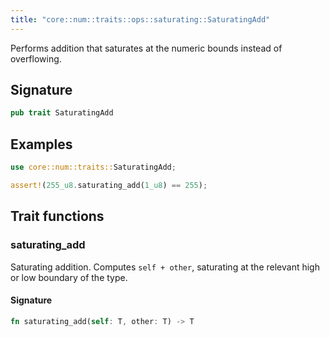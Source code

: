 ```yaml
---
title: "core::num::traits::ops::saturating::SaturatingAdd"
---
```


Performs addition that saturates at the numeric bounds instead of overflowing.

## Signature

```rust
pub trait SaturatingAdd
```



## Examples

```rust
use core::num::traits::SaturatingAdd;

assert!(255_u8.saturating_add(1_u8) == 255);
```


## Trait functions

### saturating_add



Saturating addition. Computes `self + other`, saturating at the relevant high or low
boundary of the type.





#### Signature

```rust
fn saturating_add(self: T, other: T) -> T
```


